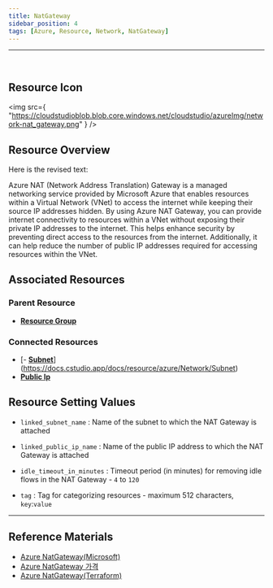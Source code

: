 ```yaml
---
title: NatGateway
sidebar_position: 4
tags: [Azure, Resource, Network, NatGateway]
---
```


<hr />
<br />

## Resource Icon

<img
    src={
        "https://cloudstudioblob.blob.core.windows.net/cloudstudio/azureImg/network-nat_gateway.png"
    }
/>

## Resource Overview

Here is the revised text:

Azure NAT (Network Address Translation) Gateway is a managed networking service provided by Microsoft Azure that enables resources within a Virtual Network (VNet) to access the internet while keeping their source IP addresses hidden. 
By using Azure NAT Gateway, you can provide internet connectivity to resources within a VNet without exposing their private IP addresses to the internet. 
This helps enhance security by preventing direct access to the resources from the internet. 
Additionally, it can help reduce the number of public IP addresses required for accessing resources within the VNet.

## Associated Resources

### Parent Resource

-   [**Resource Group**](https://docs.cstudio.app/docs/resource/azure/Base/ResourceGroup)

### Connected Resources

-   [- [**Subnet**](https://docs.cstudio.app/docs/resource/azure/Network/Subnet)](https://docs.cstudio.app/docs/resource/azure/Network/Subnet)
-   [**Public Ip**](https://docs.cstudio.app/docs/resource/azure/Network/PublicIp)

## Resource Setting Values

-   `linked_subnet_name` : Name of the subnet to which the NAT Gateway is attached

-   `linked_public_ip_name` : Name of the public IP address to which the NAT Gateway is attached

-   `idle_timeout_in_minutes` : Timeout period (in minutes) for removing idle flows in the NAT Gateway - `4` to `120`

-   `tag` : Tag for categorizing resources - maximum 512 characters, `key`:`value`

---

## Reference Materials

-   [Azure NatGateway(Microsoft)](https://learn.microsoft.com/en-us/azure/virtual-network/nat-gateway/nat-overview)
-   [Azure NatGateway 가격](https://azure.microsoft.com/en-us/pricing/details/virtual-network/)
-   [Azure NatGateway(Terraform)](https://registry.terraform.io/providers/hashicorp/azurerm/latest/docs/resources/nat_gateway)
